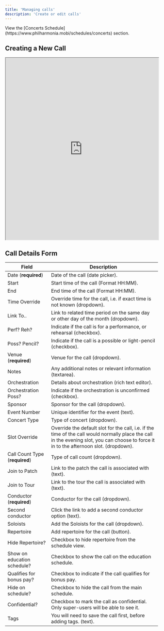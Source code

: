 ```yaml
---
title: 'Managing calls'
description: 'Create or edit calls'
---
```


<Note>
  View the [Concerts Schedule](https://www.philharmonia.mobi/schedules/concerts) section.
</Note>

## Creating a New Call

<iframe src="https://scribehow.com/embed/Creating_a_New_Call__Zu8U1aLCRRu9BEc6zTjttg?as=video" width="100%" height="600" allow="fullscreen"></iframe>

## Call Details Form

| Field                | Description                                                                 |
|----------------------|-----------------------------------------------------------------------------|
| Date (**required**)   | Date of the call (date picker).                                            |
| Start                 | Start time of the call (Format HH:MM).                                     |
| End                   | End time of the call (Format HH:MM).                                       |
| Time Override         | Override time for the call, i.e. if exact time is not known (dropdown).                        |
| Link To..             | Link to related time period on the same day or other day of the month (dropdown).                            |
| Perf? Reh?            | Indicate if the call is for a performance, or rehearsal (checkbox).|
| Poss? Pencil?        | Indicate if the call is a possible or light-pencil (checkbox).|
| Venue  (**required**) | Venue for the call (dropdown).                                            |
| Notes                 | Any additional notes or relevant information (textarea).                  |
| Orchestration         | Details about orchestration (rich text editor).                          |
| Orchestration Poss?   | Indicate if the orchestration is unconfirmed (checkbox).                         |
| Sponsor               | Sponsor for the call (dropdown).                                          |
| Event Number          | Unique identifier for the event (text).                                  |
| Concert Type          | Type of concert (dropdown).                                              |
| Slot Override         | Override the default slot for the call, i.e. if the time of the call would normally place the call in the evening slot, you can choose to force it in to the afternoon slot. (dropdown).                       |
| Call Count Type  (**required**) | Type of call count (dropdown).                                          |
| Join to Patch        | Link to the patch the call is associated with (text).                   |
| Join to Tour          | Link to the tour the call is associated with (text).                    |
| Conductor (**required**) | Conductor for the call (dropdown).                                       |
| Second conductor | Click the link to add a second conductor option (text).                       |
| Soloists               | Add the Soloists for the call (dropdown).                                         |
| Repertoire        | Add repertoire for the call (button).                                   |
| Hide Repertoire?      | Checkbox to hide repertoire from the schedule view.                       |
| Show on education schedule?| Checkbox to show the call on the education schedule.               |
| Qualifies for bonus pay?| Checkbox to indicate if the call qualifies for bonus pay.            |
| Hide on schedule?     | Checkbox to hide the call from the main schedule.                       |
| Confidential?        | Checkbox to mark the call as confidential. Only super-users will be able to see it. |
| Tags | You will need to save the call first, before adding tags. (text).               |